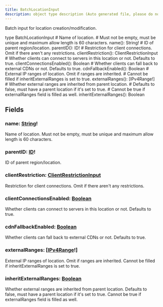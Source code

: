 ```yaml
---
title: BatchLocationInput
description: object type description (Auto generated file, please do not modify)
---
```



Batch input for location creation/modification.

<GQLCodeSnippet>
<GQLLine><GQLKeyword>type</GQLKeyword> BatchLocationInput <GQLOpen /></GQLLine>
<GQLLine> </GQLLine>
	<GQLLine><GQLTab /><GQLComment># Name of location.</GQLComment></GQLLine>
	<GQLLine><GQLTab /><GQLComment># Must not be empty, must be unique and maximum allow length is 60 characters.</GQLComment></GQLLine>
	<GQLLine><GQLTab /><GQLName>name</GQLName>(): <GQLLink href="../../ecdn-api-scalars/String">String</GQLLink><GQLOperator>!</GQLOperator></GQLLine>
<GQLLine> </GQLLine>
	<GQLLine><GQLTab /><GQLComment># ID of parent region/location.</GQLComment></GQLLine>
	<GQLLine><GQLTab /><GQLName>parentID</GQLName>(): <GQLLink href="../../ecdn-api-scalars/ID">ID</GQLLink><GQLOperator>!</GQLOperator></GQLLine>
<GQLLine> </GQLLine>
	<GQLLine><GQLTab /><GQLComment># Restriction for client connections. Omit if there aren't any restrictions.</GQLComment></GQLLine>
	<GQLLine><GQLTab /><GQLName>clientRestriction</GQLName>(): <GQLLink href="../../ecdn-api-input-objects/ClientRestrictionInput">ClientRestrictionInput</GQLLink></GQLLine>
<GQLLine> </GQLLine>
	<GQLLine><GQLTab /><GQLComment># Whether clients can connect to servers in this location or not. Defaults to true.</GQLComment></GQLLine>
	<GQLLine><GQLTab /><GQLName>clientConnectionsEnabled</GQLName>(): <GQLLink href="../../ecdn-api-scalars/Boolean">Boolean</GQLLink></GQLLine>
<GQLLine> </GQLLine>
	<GQLLine><GQLTab /><GQLComment># Whether clients can fall back to external CDNs or not. Defaults to true.</GQLComment></GQLLine>
	<GQLLine><GQLTab /><GQLName>cdnFallbackEnabled</GQLName>(): <GQLLink href="../../ecdn-api-scalars/Boolean">Boolean</GQLLink></GQLLine>
<GQLLine> </GQLLine>
	<GQLLine><GQLTab /><GQLComment># External IP ranges of location. Omit if ranges are inherited.</GQLComment></GQLLine>
	<GQLLine><GQLTab /><GQLComment># Cannot be filled if inheritExternalRanges is set to true.</GQLComment></GQLLine>
	<GQLLine><GQLTab /><GQLName>externalRanges</GQLName>(): [<GQLLink href="../../ecdn-api-scalars/IPv4Range">IPv4Range</GQLLink><GQLOperator>!</GQLOperator>]</GQLLine>
<GQLLine> </GQLLine>
	<GQLLine><GQLTab /><GQLComment># Whether external ranges are inherited from parent location.</GQLComment></GQLLine>
	<GQLLine><GQLTab /><GQLComment># Defaults to false, must have a parent location if it's set to true.</GQLComment></GQLLine>
	<GQLLine><GQLTab /><GQLComment># Cannot be true if externalRanges field is filled as well.</GQLComment></GQLLine>
	<GQLLine><GQLTab /><GQLName>inheritExternalRanges</GQLName>(): <GQLLink href="../../ecdn-api-scalars/Boolean">Boolean</GQLLink></GQLLine>
<GQLLine> </GQLLine>
<GQLLine><GQLClose /></GQLLine>
</GQLCodeSnippet>


## Fields

### name: [String](../ecdn-api-scalars/String)!
Name of location.
Must not be empty, must be unique and maximum allow length is 60 characters.


### parentID: [ID](../ecdn-api-scalars/ID)!
ID of parent region/location.


### clientRestriction: [ClientRestrictionInput](../ecdn-api-input-objects/ClientRestrictionInput)
Restriction for client connections. Omit if there aren't any restrictions.


### clientConnectionsEnabled: [Boolean](../ecdn-api-scalars/Boolean)
Whether clients can connect to servers in this location or not. Defaults to true.


### cdnFallbackEnabled: [Boolean](../ecdn-api-scalars/Boolean)
Whether clients can fall back to external CDNs or not. Defaults to true.


### externalRanges: [[IPv4Range](../ecdn-api-scalars/IPv4Range)!]
External IP ranges of location. Omit if ranges are inherited.
Cannot be filled if inheritExternalRanges is set to true.


### inheritExternalRanges: [Boolean](../ecdn-api-scalars/Boolean)
Whether external ranges are inherited from parent location.
Defaults to false, must have a parent location if it's set to true.
Cannot be true if externalRanges field is filled as well.


